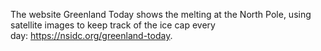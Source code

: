 
The website Greenland Today shows the melting at the North Pole, using satellite images to keep track of the ice cap every day: <https://nsidc.org/greenland-today>.